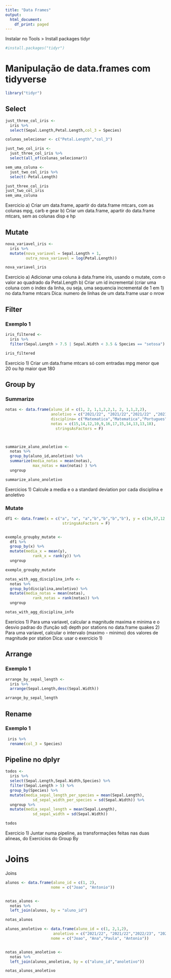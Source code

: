 ```yaml
---
title: "Data Frames"
output:
  html_document:
    df_print: paged
---
```


Instalar no Tools > Install packages
tidyr  

```r
#install.packages("tidyr")
```



<h1>Manipulação de data.frames com tidyverse</h1>
```r
library("tidyr")
```

<h2>Select</h2>
```r
just_three_col_iris <- 
  iris %>%
  select(Sepal.Length,Petal.Length,col_3 = Species) 

colunas_selecionar <- c("Petal.Length","col_3")

just_two_col_iris <- 
  just_three_col_iris %>%
  select(all_of(colunas_selecionar))

sem_uma_coluna <- 
  just_two_col_iris %>%
  select(-Petal.Length)

just_three_col_iris
just_two_col_iris
sem_uma_coluna
```

Exercicio
a) Criar um data.frame, apartir do data.frame mtcars, com as colunas mpg, carb e gear
b) Criar um data.frame, apartir do data.frame mtcars, sem as colunas disp e hp


<h2>Mutate</h2>
```r
nova_variavel_iris <- 
  iris %>%
  mutate(nova_variavel = Sepal.Length + 1,
         outra_nova_variavel = log(Petal.Length))

nova_variavel_iris
```

Exercicio
a) Adicionar uma coluna à data.frame iris, usando o mutate, com o valor ao quadrado da Petal.Length
b) Criar um id incremental (criar uma coluna com o index da linha, ou seja, uma sequencia incremental de 1 em 1)  no data.frame mtcars 
      Dica: numero de linhas de um data.frame usar o nrow


<h2>Filter</h2>
<h3>Exemplo 1</h3>
```r
iris_filtered <- 
  iris %>%
  filter(Sepal.Length > 7.5 | Sepal.Width < 3.5 & Species == "setosa")

iris_filtered
```

Exercicio
1) Criar um data.frame mtcars só com entradas mpg menor que 20 ou hp maior que 180



<h2>Group by</h2>
<h3>Summarize</h3>
```r


notas <- data.frame(aluno_id = c(1, 2, 1,1,2,2,1, 2, 1,1,2,2),
                    anoletivo = c("2021/22", "2021/22","2021/22" ,"2021/22", "2021/22","2021/22","2022/23", "2022/23","2022/23" ,"2022/23", "2022/23","2022/23" ),
                    disciplina= c("Matematica","Matematica","Portugues","Ingles","Portugues","Ingles","Matematica","Matematica","Portugues","Ingles","Portugues","Ingles"),
                    notas = c(15,14,12,10,9,16,17,15,14,13,13,18),
                      stringsAsFactors = F)



summarize_aluno_anoletivo <- 
  notas %>% 
  group_by(aluno_id,anoletivo) %>%
  summarize(media_notas = mean(notas),
            max_notas = max(notas) ) %>%
  ungroup

summarize_aluno_anoletivo
```



Exercicios
1) Calcule a media e o a standard deviation por cada disciplina e anoletivo


<h3>Mutate</h3>

```r
df1 <- data.frame(x = c("a", "a", "a","b","b","b","b"), y = c(34,57,12,87,34,1,6),
                         stringsAsFactors = F)


exemplo_groupby_mutate <- 
  df1 %>% 
  group_by(x) %>%
  mutate(media_x = mean(y),
            rank_x = rank(y)) %>%
  ungroup

exemplo_groupby_mutate
```

```r
notas_with_agg_disciplina_info <- 
  notas %>% 
  group_by(disciplina,anoletivo) %>%
  mutate(media_notas = mean(notas),
            rank_notas = rank(notas)) %>%
  ungroup

notas_with_agg_disciplina_info
```

Exericios
1) Para uma variavel, calcular a magnitude maxima e minima e o desvio padrao do (função sd) depth  por stations no data.frame quakes
2) Para uma variavel, calcular o intervalo (maximo - minimo) dos valores de magnitude por station
  Dica: usar o exercicio 1)

<h2>Arrange</h2>
<h3>Exemplo 1</h3>
```r
arrange_by_sepal_length <- 
  iris %>%
  arrange(Sepal.Length,desc(Sepal.Width))

arrange_by_sepal_length
```

<h2>Rename</h2>
<h3>Exemplo 1</h3>
```r
 iris %>%
  rename(col_3 = Species) 
```



<h2>Pipeline no dplyr</h2>


```r
todos <-
  iris %>% 
  select(Sepal.Length,Sepal.Width,Species) %>%
  filter(Sepal.Length > 5) %>%
  group_by(Species) %>%
  mutate(media_sepal_length_per_species = mean(Sepal.Length),
            sd_sepal_width_per_species = sd(Sepal.Width)) %>%
  ungroup %>%
  mutate(media_sepal_length = mean(Sepal.Length),
            sd_sepal_width = sd(Sepal.Width)) 

todos
```


Exercicio
1) Juntar numa pipeline, as transformações feitas nas duas alineas, do Exercicios do Group By

<h1>Joins</h1>
  
Joins
```r

alunos <- data.frame(aluno_id = c(1, 2),
                    nome = c("Joao", "Antonio")) 


notas_alunos <-
  notas %>%
  left_join(alunos, by = "aluno_id")

notas_alunos
```



```r
alunos_anoletivo <- data.frame(aluno_id = c(1, 2,1,2),
                     anoletivo = c("2021/22", "2021/22","2022/23", "2022/23"),
                    nome = c("Joao", "Ana","Paula", "Antonio")) 


notas_alunos_anoletivo <-
  notas %>%
  left_join(alunos_anoletivo, by = c("aluno_id","anoletivo"))

notas_alunos_anoletivo

```







